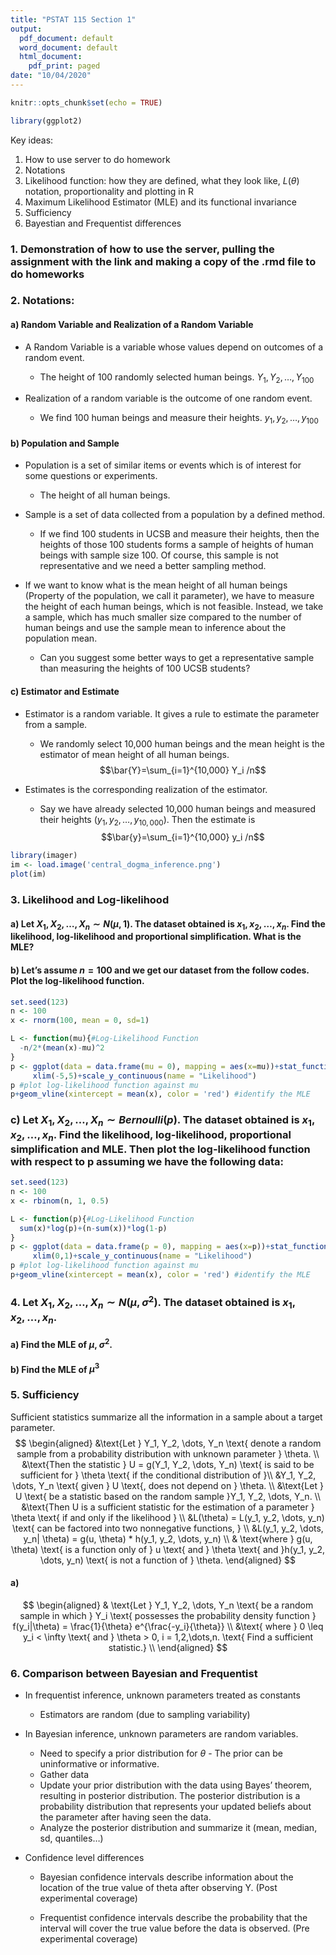 ```yaml
---
title: "PSTAT 115 Section 1"
output:
  pdf_document: default
  word_document: default
  html_document:
    pdf_print: paged
date: "10/04/2020"
---
```


```r
knitr::opts_chunk$set(echo = TRUE)
```

```r
library(ggplot2)
```

Key ideas:

1. How to use server to do homework
2. Notations
3. Likelihood function: how they are defined, what they look like, $L(\theta)$ notation, proportionality and plotting in R
4. Maximum Likelihood Estimator (MLE) and its functional invariance
5. Sufficiency
6. Bayestian and Frequentist differences

### 1. Demonstration of how to use the server, pulling the assignment with the link and making a copy of the .rmd file to do homeworks

### 2. Notations:
#### a) Random Variable and Realization of a Random Variable
- A Random Variable is a variable whose values depend on outcomes of a random event.
  
  + The height of 100 randomly selected human beings. $Y_1, Y_2, \dots, Y_{100}$
      
- Realization of a random variable is the outcome of one random event. 
       
  + We find 100 human beings and measure their heights. $y_1, y_2, \dots, y_{100}$

  
#### b) Population and Sample
- Population is a set of similar items or events which is of interest for some questions or experiments.
  
  + The height of all human beings.
  
- Sample is a set of data collected from a population by a defined method.

  + If we find 100 students in UCSB and measure their heights, then the heights of those 100 students forms a sample of heights of human beings with sample size 100. Of course, this sample is not representative and we need a better sampling method.

- If we want to know what is the mean height of all human beings (Property of the population, we call it parameter), we have to measure the height of each human beings, which is not feasible. Instead, we take a sample, which has much smaller size compared to the number of human beings and use the sample mean to inference about the population mean.

  + Can you suggest some better ways to get a representative sample than measuring the heights of 100 UCSB students?
  
#### c) Estimator and Estimate
- Estimator is a random variable. It gives a rule to estimate the parameter from a sample.

  + We randomly select 10,000 human beings and the mean height is the estimator of mean height of all human beings. $$\bar{Y}=\sum_{i=1}^{10,000} Y_i  /n$$

- Estimates is the corresponding realization of the estimator.

  + Say we have already selected 10,000 human beings and measured their heights ($y_1, y_2, \dots, y_{10,000}$). Then the estimate is $$\bar{y}=\sum_{i=1}^{10,000} y_i  /n$$

```r
library(imager)
im <- load.image('central_dogma_inference.png')
plot(im)
```

### 3. Likelihood and Log-likelihood

#### a) Let $X_1, X_2,\dots, X_n \sim N(\mu,1)$. The dataset obtained is $x_1,x_2,\dots,x_n$. Find the likelihood, log-likelihood and proportional simplification. What is the MLE?

\hfill\break
\hfill\break
\hfill\break
\hfill\break
\hfill\break
\hfill\break
\hfill\break
\hfill\break
\hfill\break
\hfill\break
\hfill\break
\hfill\break
\hfill\break
\hfill\break
\hfill\break
\hfill\break



#### b) Let's assume $n=100$ and we get our dataset from the follow codes. Plot the log-likelihood function.
```r
set.seed(123)
n <- 100
x <- rnorm(100, mean = 0, sd=1)
```

```r
L <- function(mu){#Log-Likelihood Function
  -n/2*(mean(x)-mu)^2
}
p <- ggplot(data = data.frame(mu = 0), mapping = aes(x=mu))+stat_function(fun = L)+
     xlim(-5,5)+scale_y_continuous(name = "Likelihood")
p #plot log-likelihood function against mu
p+geom_vline(xintercept = mean(x), color = 'red') #identify the MLE
```

### c) Let $X_1, X_2,\dots, X_n \sim Bernoulli(p)$. The dataset obtained is $x_1,x_2,\dots,x_n$. Find the likelihood, log-likelihood, proportional simplification and MLE. Then plot the log-likelihood function with respect to p assuming we have the following data:
```r
set.seed(123)
n <- 100
x <- rbinom(n, 1, 0.5)
```

\hfill\break
\hfill\break
\hfill\break
\hfill\break
\hfill\break
\hfill\break
\hfill\break
\hfill\break
\hfill\break
\hfill\break\hfill\break
\hfill\break
\hfill\break
\hfill\break

```r
L <- function(p){#Log-Likelihood Function
  sum(x)*log(p)+(n-sum(x))*log(1-p)
}
p <- ggplot(data = data.frame(p = 0), mapping = aes(x=p))+stat_function(fun = L)+
     xlim(0,1)+scale_y_continuous(name = "Likelihood")
p #plot log-likelihood function against mu
p+geom_vline(xintercept = mean(x), color = 'red') #identify the MLE
```


### 4. Let $X_1, X_2,\dots, X_n \sim N(\mu,\sigma^2)$. The dataset obtained is $x_1,x_2,\dots,x_n$.
#### a) Find the MLE of $\mu$, $\sigma^2$.

\hfill\break
\hfill\break
\hfill\break
\hfill\break
\hfill\break
\hfill\break
\hfill\break
\hfill\break
\hfill\break
\hfill\break
\hfill\break
\hfill\break
\hfill\break
\hfill\break
\hfill\break
\hfill\break
\hfill\break

#### b) Find the MLE of $\mu^3$

\hfill\break
\hfill\break
\hfill\break
\hfill\break
\hfill\break



### 5. Sufficiency 

Sufficient statistics summarize all the information in a sample about a target parameter.
$$
\begin{aligned}
&\text{Let } Y_1, Y_2, \dots, Y_n \text{ denote a random sample from a probability distribution with unknown parameter } \theta. \\ 
&\text{Then the statistic } U = g(Y_1, Y_2, \dots, Y_n) \text{ is said to be sufficient for } \theta \text{ if the conditional distribution of }\\
&Y_1, Y_2, \dots, Y_n \text{ given } U \text{, does not depend on } \theta.  \\
&\text{Let } U \text{ be a statistic based on the random sample }Y_1, Y_2, \dots, Y_n. \\
&\text{Then U is a sufficient statistic for the estimation of a parameter } \theta \text{ if and only if the likelihood } \\
&L(\theta) = L(y_1, y_2, \dots, y_n) \text{ can be factored into two nonnegative functions, } \\
&L(y_1, y_2, \dots, y_n| \theta) = g(u, \theta)  * h(y_1, y_2, \dots, y_n) \\
& \text{where } g(u, \theta) \text{ is a function only of } u \text{ and } \theta \text{ and }h(y_1, y_2, \dots, y_n) \text{ is not a function of } \theta.
\end{aligned}
$$

#### a)
$$ 
\begin{aligned}
& \text{Let } Y_1, Y_2, \dots, Y_n \text{ be a random sample in which } Y_i \text{ possesses the probability density function } f(y_i|\theta) = \frac{1}{\theta} e^{\frac{-y_i}{\theta}} \\
&\text{ where } 0 \leq y_i  < \infty \text{ and } \theta > 0, i = 1,2,\dots,n. \text{ Find a sufficient statistic.} \\
\end{aligned}
$$
\hfill\break
\hfill\break
\hfill\break
\hfill\break

### 6. Comparison between Bayesian and Frequentist

- In frequentist inference, unknown parameters treated as constants

     + Estimators are random (due to sampling variability)
     
- In Bayesian inference, unknown parameters are random variables.
  + Need to specify a prior distribution for $\theta$ - The prior can be uninformative or informative.
  + Gather data
  + Update your prior distribution with the data using Bayes’ theorem, resulting in posterior distribution. The posterior distribution is a probability distribution that represents your updated beliefs about the parameter after having seen the data.
  + Analyze the posterior distribution and summarize it (mean, median, sd, quantiles…)
  
- Confidence level differences  
  + Bayesian confidence intervals describe information about the location of the true value of theta after observing Y. (Post experimental coverage)

  + Frequentist confidence intervals describe the probability that the interval will cover the true value before the data is observed.  (Pre experimental coverage)

